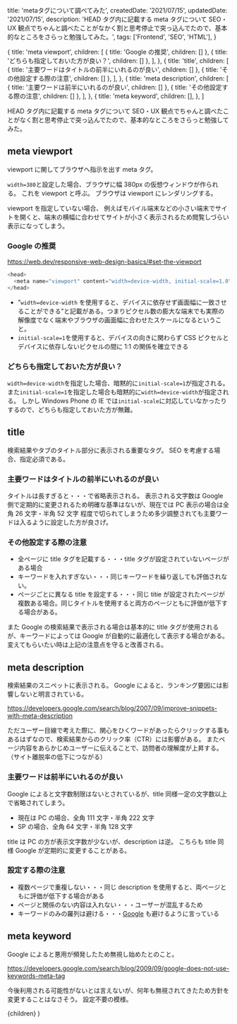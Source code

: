 
  title: 'metaタグについて調べてみた',
  createdDate: '2021/07/15',
  updatedDate: '2021/07/15',
  description:
    'HEAD タグ内に記載する meta タグについて SEO・UX 観点でちゃんと調べたことがなかく割と思考停止で突っ込んでたので、基本的なところをさらっと勉強してみた。',
  tags: ['Frontend', 'SEO', 'HTML'],
}

  {
    title: 'meta viewport',
    children: [
      { title: 'Google の推奨', children: [] },
      { title: 'どちらも指定しておいた方が良い？', children: [] },
    ],
  },
  {
    title: 'title',
    children: [
      { title: '主要ワードはタイトルの前半にいれるのが良い', children: [] },
      { title: 'その他設定する際の注意', children: [] },
    ],
  },
  {
    title: 'meta description',
    children: [
      { title: '主要ワードは前半にいれるのが良い', children: [] },
      { title: 'その他設定する際の注意', children: [] },
    ],
  },
  {
    title: 'meta keyword',
    children: [],
  },
]

HEAD タグ内に記載する meta タグについて SEO・UX 観点でちゃんと調べたことがなく割と思考停止で突っ込んでたので、基本的なところをさらっと勉強してみた。

## meta viewport

viewport に関してブラウザへ指示を出す meta タグ。

`width=380`と設定した場合、ブラウザに幅 380px の仮想ウィンドウが作られる。
これを viewport と呼ぶ。
ブラウザは viewport にレンダリングする。

viewport を指定していない場合、
例えばモバイル端末などの小さい端末でサイトを開くと、端末の横幅に合わせてサイトが小さく表示されるため閲覧しづらい表示になってしまう。

### Google の推奨

https://web.dev/responsive-web-design-basics/#set-the-viewport

```js live=true
<head>
  <meta name="viewport" content="width=device-width, initial-scale=1.0">
</head>
```

- ”`width=device-width` を使用すると、デバイスに依存せず画面幅に一致させることができる”と記載がある。つまりピクセル数の膨大な端末でも実際の解像度でなく端末やブラウザの画面幅に合わせたスケールになるということ。
- `initial-scale=1`を使用すると、デバイスの向きに関わらず CSS ピクセルとデバイスに依存しないピクセルの間に 1:1 の関係を確立できる

### どちらも指定しておいた方が良い？

`width=device-width`を指定した場合、暗黙的に`initial-scale=1`が指定される。
また`initial-scale=1`を指定した場合も暗黙的に`width=device-width`が指定される。
しかし Windows Phone の IE では`initial-scale`に対応していなかったりするので、どちらも指定しておいた方が無難。

## title

検索結果やタブのタイトル部分に表示される重要なタグ。
SEO を考慮する場合、指定必須である。

### 主要ワードはタイトルの前半にいれるのが良い

タイトルは長すぎると・・・で省略表示される。
表示される文字数は Google 側で定期的に変更されるため明確な基準はないが、現在では PC 表示の場合は全角 26 文字・半角 52 文字 程度で切られてしまうため多少調整されても主要ワードは入るように設定した方が良さげ。

### その他設定する際の注意

- 全ページに title タグを記載する・・・title タグが設定されていないページがある場合
- キーワードを入れすぎない・・・同じキーワードを繰り返しても評価されない。
- ページごとに異なる title を設定する・・・同じ titie が設定されたページが複数ある場合。同じタイトルを使用すると両方のページともに評価が低下する場合がある。

また Google の検索結果で表示される場合は基本的に title タグが使用されるが、キーワードによっては Google が自動的に最適化して表示する場合がある。
変えてもらいたい時は上記の注意点を守ると改善される。

## meta description

検索結果のスニペットに表示される。
Google によると、ランキング要因には影響しないと明言されている。

https://developers.google.com/search/blog/2007/09/improve-snippets-with-meta-description

ただユーザー目線で考えた際に、関心をひくワードがあったらクリックする事もあるはずなので、検索結果からのクリック率（CTR）には影響がある。
またページ内容をあらかじめユーザーに伝えることで、訪問者の理解度が上昇する。（サイト離脱率の低下につながる）

### 主要ワードは前半にいれるのが良い

Google によると文字数制限はないとされているが、title 同様一定の文字数以上で省略されてしまう。

- 現在は PC の場合、全角 111 文字・半角 222 文字
- SP の場合、全角 64 文字・半角 128 文字

title は PC の方が表示文字数が少ないが、description は逆。
こちらも title 同様 Google が定期的に変更することがある。

### 設定する際の注意

- 複数ページで重複しない・・・同じ description を使用すると、両ページともに評価が低下する場合がある
- ページと関係のない内容は入れない・・・ユーザーが混乱するため
- キーワードのみの羅列は避ける・・・[Google](https://developers.google.com/search/docs/beginner/seo-starter-guide) も避けるように言っている

## meta keyword

Google によると悪用が頻発したため無視し始めたとのこと。

https://developers.google.com/search/blog/2009/09/google-does-not-use-keywords-meta-tag

今後利用される可能性がないとは言えないが、何年も無視されてきたため方針を変更することはなさそう。
設定不要の模様。

  <Layout meta={meta} headlines={headlines} type="post">
    {children}
  </Layout>
)
